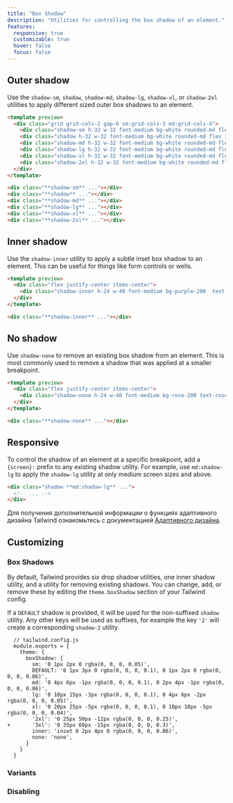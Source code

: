 ```yaml
---
title: "Box Shadow"
description: "Utilities for controlling the box shadow of an element."
features:
  responsive: true
  customizable: true
  hover: false
  focus: false
---
```




## Outer shadow

Use the `shadow-sm`, `shadow`, `shadow-md`, `shadow-lg`, `shadow-xl`, or `shadow-2xl` utilities to apply different sized outer box shadows to an element.

```html indigo
<template preview>
  <div class="grid grid-cols-2 gap-6 sm:grid-cols-3 md:grid-cols-4">
    <div class="shadow-sm h-32 w-32 font-medium bg-white rounded-md flex items-center justify-center">.shadow-sm</div>
    <div class="shadow h-32 w-32 font-medium bg-white rounded-md flex items-center justify-center">.shadow</div>
    <div class="shadow-md h-32 w-32 font-medium bg-white rounded-md flex items-center justify-center">.shadow-md</div>
    <div class="shadow-lg h-32 w-32 font-medium bg-white rounded-md flex items-center justify-center">.shadow-lg</div>
    <div class="shadow-xl h-32 w-32 font-medium bg-white rounded-md flex items-center justify-center">.shadow-xl</div>
    <div class="shadow-2xl h-32 w-32 font-medium bg-white rounded-md flex items-center justify-center">.shadow-2xl</div>
  </div>
</template>

<div class="**shadow-sm** ..."></div>
<div class="**shadow** ..."></div>
<div class="**shadow-md** ..."></div>
<div class="**shadow-lg** ..."></div>
<div class="**shadow-xl** ..."></div>
<div class="**shadow-2xl** ..."></div>
```

## Inner shadow

Use the `shadow-inner` utility to apply a subtle inset box shadow to an element. This can be useful for things like form controls or wells.

```html purple
<template preview>
  <div class="flex justify-center items-center">
    <div class="shadow-inner h-24 w-40 font-medium bg-purple-200  text-purple-500 rounded-md flex items-center justify-center">.shadow-inner</div>
  </div>
</template>

<div class="**shadow-inner** ..."></div>
```

## No shadow

Use `shadow-none` to remove an existing box shadow from an element. This is most commonly used to remove a shadow that was applied at a smaller breakpoint.

```html rose
<template preview>
  <div class="flex justify-center items-center">
    <div class="shadow-none h-24 w-40 font-medium bg-rose-200 text-rose-500 rounded-md flex items-center justify-center">.shadow-none</div>
  </div>
</template>

<div class="**shadow-none** ..."></div>
```

## Responsive

To control the shadow of an element at a specific breakpoint, add a `{screen}:` prefix to any existing shadow utility. For example, use `md:shadow-lg` to apply the `shadow-lg` utility at only medium screen sizes and above.

```html
<div class="shadow **md:shadow-lg** ...">
  <!-- ... -->
</div>
```

Для получения дополнительной информации о функциях адаптивного дизайна Tailwind ознакомьтесь с документацией [Адаптивного дизайна](/docs/responsive-design).

## Customizing

### Box Shadows

By default, Tailwind provides six drop shadow utilities, one inner shadow utility, and a utility for removing existing shadows. You can change, add, or remove these by editing the `theme.boxShadow` section of your Tailwind config.

If a `DEFAULT` shadow is provided, it will be used for the non-suffixed `shadow` utility. Any other keys will be used as suffixes, for example the key `'2'` will create a corresponding `shadow-2` utility.

```diff-js
  // tailwind.config.js
  module.exports = {
    theme: {
      boxShadow: {
        sm: '0 1px 2px 0 rgba(0, 0, 0, 0.05)',
        DEFAULT: '0 1px 3px 0 rgba(0, 0, 0, 0.1), 0 1px 2px 0 rgba(0, 0, 0, 0.06)',
        md: '0 4px 6px -1px rgba(0, 0, 0, 0.1), 0 2px 4px -1px rgba(0, 0, 0, 0.06)',
        lg: '0 10px 15px -3px rgba(0, 0, 0, 0.1), 0 4px 6px -2px rgba(0, 0, 0, 0.05)',
        xl: '0 20px 25px -5px rgba(0, 0, 0, 0.1), 0 10px 10px -5px rgba(0, 0, 0, 0.04)',
        '2xl': '0 25px 50px -12px rgba(0, 0, 0, 0.25)',
+       '3xl': '0 35px 60px -15px rgba(0, 0, 0, 0.3)',
        inner: 'inset 0 2px 4px 0 rgba(0, 0, 0, 0.06)',
        none: 'none',
      }
    }
  }
```

### Variants

<Variants plugin="boxShadow" />

### Disabling

<Disabling plugin="boxShadow" />
